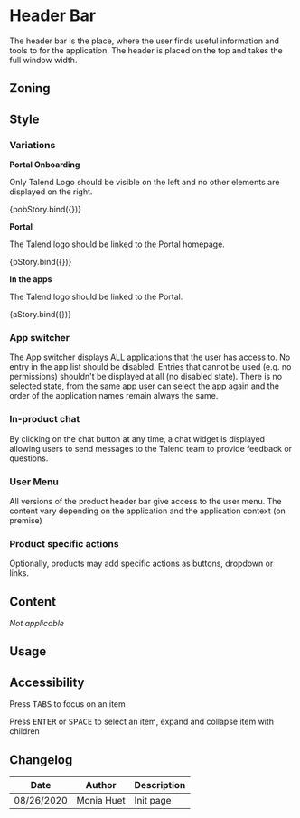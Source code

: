 


<Meta title="Components/HeaderBar" />

<FigmaLink href="https://www.figma.com/file/oBVS5vWSK3PX2hZ7logRHc/Header-bar" />

# Header Bar

The header bar is the place, where the user finds useful information and tools to for the application.
The header is placed on the top and takes the full window width.

## Zoning

<FigmaImage src="https://www.figma.com/file/2Sw2IvUHZ9F2srJ3L8AWxr/%F0%9F%93%90-Zoning?node-id=10%3A88" alt="zoning image for headerbar" />

## Style

### Variations

**Portal Onboarding**

Only Talend Logo should be visible on the left and no other elements are displayed on the right.

<Canvas>
	<Story name="portal-onboarding">{pobStory.bind({})}</Story>
</Canvas>

**Portal**

The Talend logo should be linked to the Portal homepage.

<Canvas>
	<Story name="portal">{pStory.bind({})}</Story>
</Canvas>

**In the apps**

The Talend logo should be linked to the Portal.

<Canvas>
	<Story name="apps">{aStory.bind({})}</Story>
</Canvas>

### App switcher

The App switcher displays ALL applications that the user has access to. No entry in the app list should be disabled. Entries that cannot be used (e.g. no permissions) shouldn't be displayed at all (no disabled state). 
There is no selected state, from the same app user can select the app again and the order of the application names remain always the same.

### In-product chat

By clicking on the chat button at any time, a chat widget is displayed allowing users to send messages to the Talend team to provide feedback or questions.

### User  Menu

All versions of the product header bar give access to the user menu.  The content vary depending on the application and the application context (on premise)

### Product specific actions

Optionally, products may add specific actions as buttons, dropdown or links. 

## Content

_Not applicable_

## Usage

## Accessibility

Press <kbd>TABS</kbd> to focus on an item

Press <kbd>ENTER</kbd> or <kbd>SPACE</kbd> to select an item, expand and collapse item with children


## Changelog

| Date       | Author     | Description |
| ---------- | ---------- | ----------- |
| 08/26/2020 | Monia Huet | Init page   |
